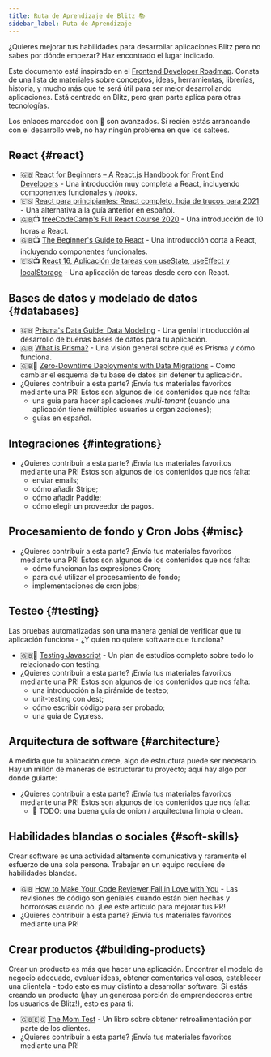 ```yaml
---
title: Ruta de Aprendizaje de Blitz 📚
sidebar_label: Ruta de Aprendizaje
---
```


¿Quieres mejorar tus habilidades para desarrollar aplicaciones Blitz pero
no sabes por dónde empezar? Haz encontrado el lugar indicado.

Este documento está inspirado en el
[Frontend Developer Roadmap](https://roadmap.sh/frontend). Consta de una
lista de materiales sobre conceptos, ideas, herramientas, librerías,
historia, y mucho más que te será útil para ser mejor desarrollando
aplicaciones. Está centrado en Blitz, pero gran parte aplica para otras
tecnologías.

<Card type="info">

Los enlaces marcados con 🥷 son avanzados. Si recién estás arrancando con
el desarrollo web, no hay ningún problema en que los saltees.

</Card>

## React {#react}

- 🇬🇧
  [React for Beginners – A React.js Handbook for Front End Developers](https://www.freecodecamp.org/news/react-beginner-handbook) -
  Una introducción muy completa a React, incluyendo componentes
  funcionales y _hooks_.
- 🇪🇸
  [React para principiantes: React completo, hoja de trucos para 2021](https://www.freecodecamp.org/espanol/news/react-para-principiantes-complete-react-hoja-de-trucos-para-2021/) -
  Una alternativa a la guía anterior en español.
- 🇬🇧📺
  [freeCodeCamp's Full React Course 2020](https://www.youtube.com/watch?v=4UZrsTqkcW4) -
  Una introducción de 10 horas a React.
- 🇬🇧📺
  [The Beginner's Guide to React](https://egghead.io/courses/the-beginner-s-guide-to-react) -
  Una introducción corta a React, incluyendo componentes funcionales.
- 🇪🇸📺
  [React 16, Aplicación de tareas con useState, useEffect y localStorage](https://www.youtube.com/watch?v=XyWC4xpbKWs) -
  Una aplicación de tareas desde cero con React.

## Bases de datos y modelado de datos {#databases}

- 🇬🇧
  [Prisma's Data Guide: Data Modeling](https://www.prisma.io/dataguide/datamodeling) -
  Una genial introducción al desarrollo de buenas bases de datos para tu
  aplicación.
- 🇬🇧
  [What is Prisma?](https://www.prisma.io/docs/concepts/overview/what-is-prisma) -
  Una visión general sobre qué es Prisma y cómo funciona.
- 🇬🇧🥷
  [Zero-Downtime Deployments with Data Migrations](https://engineering.wework.com/zero-downtime-deployments-with-data-migrations-2e337df48b8f) -
  Como cambiar el esquema de tu base de datos sin detener tu aplicación.
- ¿Quieres contribuir a esta parte? ¡Envía tus materiales favoritos
  mediante una PR! Estos son algunos de los contenidos que nos falta:
  - una guía para hacer aplicaciones _multi-tenant_ (cuando una aplicación
    tiene múltiples usuarios u organizaciones);
  - guías en español.

## Integraciones {#integrations}

- ¿Quieres contribuir a esta parte? ¡Envía tus materiales favoritos
  mediante una PR! Estos son algunos de los contenidos que nos falta:
  - enviar emails;
  - cómo añadir Stripe;
  - cómo añadir Paddle;
  - cómo elegir un proveedor de pagos.

## Procesamiento de fondo y Cron Jobs {#misc}

- ¿Quieres contribuir a esta parte? ¡Envía tus materiales favoritos
  mediante una PR! Estos son algunos de los contenidos que nos falta:
  - cómo funcionan las expresiones Cron;
  - para qué utilizar el procesamiento de fondo;
  - implementaciones de cron jobs;

## Testeo {#testing}

Las pruebas automatizadas son una manera genial de verificar que tu
aplicación funciona - ¿Y quién no quiere software que funciona?

- 🇬🇧💸 [Testing Javascript](https://testingjavascript.com) - Un plan de
  estudios completo sobre todo lo relacionado con testing.
- ¿Quieres contribuir a esta parte? ¡Envía tus materiales favoritos
  mediante una PR! Estos son algunos de los contenidos que nos falta:
  - una introducción a la pirámide de testeo;
  - unit-testing con Jest;
  - cómo escribir código para ser probado;
  - una guía de Cypress.

## Arquitectura de software {#architecture}

A medida que tu aplicación crece, algo de estructura puede ser necesario.
Hay un millón de maneras de estructurar tu proyecto; aquí hay algo por
donde guiarte:

- ¿Quieres contribuir a esta parte? ¡Envía tus materiales favoritos
  mediante una PR! Estos son algunos de los contenidos que nos falta:
  - 🥷 TODO: una buena guía de onion / arquitectura limpia o clean.

## Habilidades blandas o sociales {#soft-skills}

Crear software es una actividad altamente comunicativa y raramente el
esfuerzo de una sola persona. Trabajar en un equipo requiere de
habilidades blandas.

- 🇬🇧
  [How to Make Your Code Reviewer Fall in Love with You](https://mtlynch.io/code-review-love/) -
  Las revisiones de código son geniales cuando están bien hechas y
  horrorosas cuando no. ¡Lee este artículo para mejorar tus PR!
- ¿Quieres contribuir a esta parte? ¡Envía tus materiales favoritos
  mediante una PR!

## Crear productos {#building-products}

Crear un producto es más que hacer una aplicación. Encontrar el modelo de
negocio adecuado, evaluar ideas, obtener comentarios valiosos, establecer
una clientela - todo esto es muy distinto a desarrollar software. Si estás
creando un producto (¡hay un generosa porción de emprendedores entre los
usuarios de Blitz!), esto es para ti:

<!--alex disable dad-mom -->

- 🇬🇧🇪🇸 [The Mom Test](http://momtestbook.com) - Un libro sobre obtener
  retroalimentación por parte de los clientes.
- ¿Quieres contribuir a esta parte? ¡Envía tus materiales favoritos
  mediante una PR!

<!--alex enable dad-mom -->
